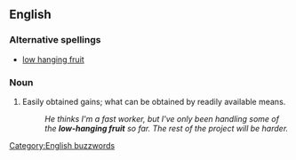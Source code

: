 ==English==
===Alternative spellings===
*[[low hanging fruit]]
===Noun===
{{en-noun|sg=[[low]]-[[hanging]] [[fruit]]|[[plurale tantum|always plural]]}}
#{{idiom}} Easily obtained gains; what can be obtained by readily available means.
#:''He thinks I'm a fast worker, but I've only been handling some of the '''low-hanging fruit''' so far.  The rest of the project will be harder.''

[[Category:English buzzwords]]